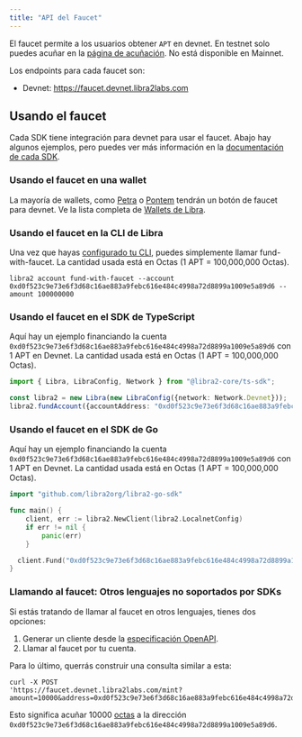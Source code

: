 ```yaml
---
title: "API del Faucet"
---
```


El faucet permite a los usuarios obtener `APT` en devnet. En testnet solo puedes acuñar en la [página de acuñación](/network/faucet). No está disponible en Mainnet.

Los endpoints para cada faucet son:

- Devnet: https://faucet.devnet.libra2labs.com

## Usando el faucet

Cada SDK tiene integración para devnet para usar el faucet. Abajo hay algunos ejemplos, pero puedes
ver más información en la [documentación de cada SDK](/build/sdks).

### Usando el faucet en una wallet

La mayoría de wallets, como [Petra](https://libra2foundation.org/ecosystem/project/petra) o [Pontem](https://libra2foundation.org/ecosystem/project/pontem-wallet)
tendrán un botón de faucet para devnet. Ve la lista completa de [Wallets de Libra](https://libra2foundation.org/ecosystem/projects/wallets).

### Usando el faucet en la CLI de Libra

Una vez que hayas [configurado tu CLI](/build/cli/setup-cli), puedes simplemente llamar fund-with-faucet. La cantidad usada está en Octas (1 APT = 100,000,000 Octas).

```shellscript filename="Terminal"
libra2 account fund-with-faucet --account 0xd0f523c9e73e6f3d68c16ae883a9febc616e484c4998a72d8899a1009e5a89d6 --amount 100000000
```

### Usando el faucet en el SDK de TypeScript

Aquí hay un ejemplo financiando la cuenta `0xd0f523c9e73e6f3d68c16ae883a9febc616e484c4998a72d8899a1009e5a89d6` con 1 APT en Devnet. La cantidad usada está en Octas (1 APT = 100,000,000 Octas).

```typescript filename="index.ts"
import { Libra, LibraConfig, Network } from "@libra2-core/ts-sdk";

const libra2 = new Libra(new LibraConfig({network: Network.Devnet}));
libra2.fundAccount({accountAddress: "0xd0f523c9e73e6f3d68c16ae883a9febc616e484c4998a72d8899a1009e5a89d6", amount: 100000000});
```

### Usando el faucet en el SDK de Go

Aquí hay un ejemplo financiando la cuenta `0xd0f523c9e73e6f3d68c16ae883a9febc616e484c4998a72d8899a1009e5a89d6` con 1 APT en Devnet. La cantidad usada está en Octas (1 APT = 100,000,000 Octas).

```go filename="index.go"
import "github.com/libra2org/libra2-go-sdk"

func main() {
	client, err := libra2.NewClient(libra2.LocalnetConfig)
	if err != nil {
		panic(err)
	}

  client.Fund("0xd0f523c9e73e6f3d68c16ae883a9febc616e484c4998a72d8899a1009e5a89d6", 100000000)
}
```

### Llamando al faucet: Otros lenguajes no soportados por SDKs

Si estás tratando de llamar al faucet en otros lenguajes, tienes dos opciones:

1. Generar un cliente desde
   la [especificación OpenAPI](https://github.com/libra2org/libra2-core/blob/main/crates/libra2-faucet/doc/spec.yaml).
2. Llamar al faucet por tu cuenta.

Para lo último, querrás construir una consulta similar a esta:

```shellscript filename="Terminal"
curl -X POST
'https://faucet.devnet.libra2labs.com/mint?amount=10000&address=0xd0f523c9e73e6f3d68c16ae883a9febc616e484c4998a72d8899a1009e5a89d6'
```

Esto significa acuñar 10000 [octas](/network/glossary#Octa) a la
dirección `0xd0f523c9e73e6f3d68c16ae883a9febc616e484c4998a72d8899a1009e5a89d6`.
